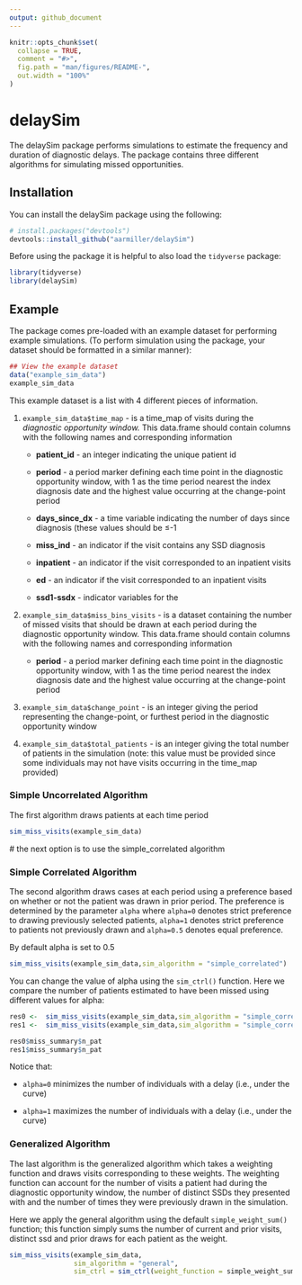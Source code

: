 ```yaml
---
output: github_document
---
```


<!-- README.md is generated from README.Rmd. Please edit that file -->

```r
knitr::opts_chunk$set(
  collapse = TRUE,
  comment = "#>",
  fig.path = "man/figures/README-",
  out.width = "100%"
)
```

# delaySim

<!-- badges: start -->

<!-- badges: end -->

The delaySim package performs simulations to estimate the frequency and duration of diagnostic delays. The package contains three different algorithms for simulating missed opportunities.

## Installation

You can install the delaySim package using the following:

``` r
# install.packages("devtools")
devtools::install_github("aarmiller/delaySim")
```

Before using the package it is helpful to also load the `tidyverse` package:

```r
library(tidyverse)
library(delaySim)
```

## Example

The package comes pre-loaded with an example dataset for performing example simulations. (To perform simulation using the package, your dataset should be formatted in a similar manner):

```r
## View the example dataset
data("example_sim_data")
example_sim_data
```

This example dataset is a list with 4 different pieces of information.

1.  `example_sim_data$time_map` - is a time_map of visits during the *diagnostic opportunity window.* This data.frame should contain columns with the following names and corresponding information

    -   **patient_id** - an integer indicating the unique patient id

    -   **period** - a period marker defining each time point in the diagnostic opportunity window, with 1 as the time period nearest the index diagnosis date and the highest value occurring at the change-point period

    -   **days_since_dx** - a time variable indicating the number of days since diagnosis (these values should be ≤-1

    -   **miss_ind** - an indicator if the visit contains any SSD diagnosis

    -   **inpatient** - an indicator if the visit corresponded to an inpatient visits

    -   **ed** - an indicator if the visit corresponded to an inpatient visits

    -   **ssd1-ssdx** - indicator variables for the

2.  `example_sim_data$miss_bins_visits` - is a dataset containing the number of missed visits that should be drawn at each period during the diagnostic opportunity window. This data.frame should contain columns with the following names and corresponding information

    -   **period** - a period marker defining each time point in the diagnostic opportunity window, with 1 as the time period nearest the index diagnosis date and the highest value occurring at the change-point period

3.  `example_sim_data$change_point` - is an integer giving the period representing the change-point, or furthest period in the diagnostic opportunity window

4.  `example_sim_data$total_patients` - is an integer giving the total number of patients in the simulation (note: this value must be provided since some individuals may not have visits occurring in the time_map provided)

### Simple Uncorrelated Algorithm

The first algorithm draws patients at each time period

```r
sim_miss_visits(example_sim_data)
```

\# the next option is to use the simple_correlated algorithm

### Simple Correlated Algorithm

The second algorithm draws cases at each period using a preference based on whether or not the patient was drawn in prior period. The preference is determined by the parameter `alpha` where `alpha=0` denotes strict preference to drawing previously selected patients, `alpha=1` denotes strict preference to patients not previously drawn and `alpha=0.5` denotes equal preference.

By default alpha is set to 0.5

```r
sim_miss_visits(example_sim_data,sim_algorithm = "simple_correlated")
```

You can change the value of alpha using the `sim_ctrl()` function. Here we compare the number of patients estimated to have been missed using different values for alpha:

```r
res0 <-  sim_miss_visits(example_sim_data,sim_algorithm = "simple_correlated",sim_ctrl = sim_ctrl(alpha = 0))
res1 <-  sim_miss_visits(example_sim_data,sim_algorithm = "simple_correlated",sim_ctrl = sim_ctrl(alpha = 1))

res0$miss_summary$n_pat
res1$miss_summary$n_pat
```

Notice that:

-   `alpha=0` minimizes the number of individuals with a delay (i.e., under the curve)

-   `alpha=1` maximizes the number of individuals with a delay (i.e., under the curve)

### Generalized Algorithm

The last algorithm is the generalized algorithm which takes a weighting function and draws visits corresponding to these weights. The weighting function can account for the number of visits a patient had during the diagnostic opportunity window, the number of distinct SSDs they presented with and the number of times they were previously drawn in the simulation.

Here we apply the general algorithm using the default `simple_weight_sum()` function; this function simply sums the number of current and prior visits, distinct ssd and prior draws for each patient as the weight.

```r
sim_miss_visits(example_sim_data,
                sim_algorithm = "general",
                sim_ctrl = sim_ctrl(weight_function = simple_weight_sum))
```
